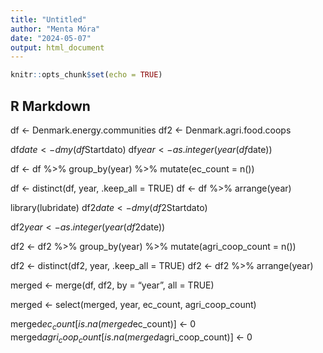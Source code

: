 ---
title: "Untitled"
author: "Menta Móra"
date: "2024-05-07"
output: html_document
---

```{r setup, include=FALSE}
knitr::opts_chunk$set(echo = TRUE)
```

## R Markdown

df <- Denmark.energy.communities
df2 <- Denmark.agri.food.coops

df$date <- dmy(df$Startdato)
df$year <- as.integer(year(df$date))

df <- df %>%
  group_by(year) %>%
  mutate(ec_count = n())
  
df <- distinct(df, year, .keep_all = TRUE)
df <- df %>% arrange(year)

library(lubridate)
df2$date <- dmy(df2$Startdato)

df2$year <- as.integer(year(df2$date))

df2 <- df2 %>%
  group_by(year) %>%
  mutate(agri_coop_count = n())

df2 <- distinct(df2, year, .keep_all = TRUE)
df2 <- df2 %>% arrange(year)

merged <- merge(df, df2, by = "year", all = TRUE)

merged <- select(merged, year, ec_count, agri_coop_count)

merged$ec_count[is.na(merged$ec_count)] <- 0
merged$agri_coop_count[is.na(merged$agri_coop_count)] <- 0


